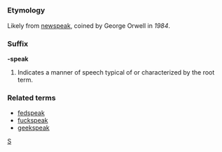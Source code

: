 =={{en}}==

===Etymology===
Likely from [[newspeak]], coined by George Orwell in ''1984''.

===Suffix===
'''-speak'''

# Indicates a manner of speech typical of or characterized by the root term.

===Related terms===
*[[fedspeak]]
*[[fuckspeak]]
*[[geekspeak]]

[[Category:English suffixes|S]]